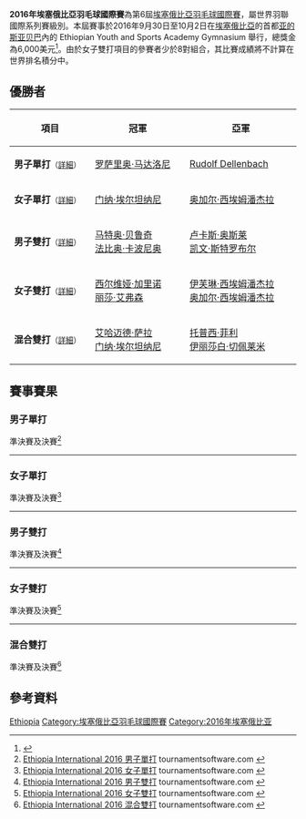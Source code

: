 {{noteTA|G1=Badminton}}
{{infobox badminton event
|name           = 2016年埃塞俄比亞羽毛球國際賽
|image          = 
|size           = 
|caption        =
|dates          = 2016年9月30日－10月2日
|number_edition = 第6屆
|level          = 4B
|prize_money    = 6,000 美元
|location       = {{ETH}}[[亚的斯亚贝巴|亚的斯亚贝巴]]
|venue          = Ethiopian Youth and Sports Academy Gymnasium
|previous       = 2015年埃塞俄比亞羽毛球國際賽 
|next           = 2017年埃塞俄比亞羽毛球國際賽
}}
'''2016年埃塞俄比亞羽毛球國際賽'''為第6屆[[埃塞俄比亞羽毛球國際賽|埃塞俄比亞羽毛球國際賽]]，屬世界羽聯國際系列賽級別。本屆賽事於2016年9月30日至10月2日在[[埃塞俄比亞|埃塞俄比亞]]的首都[[亚的斯亚贝巴|亚的斯亚贝巴]]內的 Ethiopian Youth and Sports Academy Gymnasium 舉行，總獎金為6,000美元<ref>{{en}}{{cite news|title=Ethiopia: 2016-Ethiopia International Badminton Tournament Ends Successfully|url=http://allafrica.com/stories/201610040997.html|agency=The Ethiopian Herald|date=2016-10-04|accessdate=2016-10-17|archive-date=2016-10-10|archive-url=https://web.archive.org/web/20161010044405/http://allafrica.com/stories/201610040997.html|dead-url=no}}</ref>。由於女子雙打項目的參賽者少於8對組合，其比賽成績將不計算在世界排名積分中。

== 優勝者 ==
{| class=wikitable style="font-size:small"
!width="200"|項目
!width="250"|冠軍
!width="250"|亞軍
|-
|'''男子單打'''<small>（[[#男子單打|詳細]]）</small>
|{{flagicon|ITA}} [[罗萨里奥·马达洛尼|罗萨里奥·马达洛尼]]
|{{flagicon|HUN}} [[Rudolf_Dellenbach|Rudolf Dellenbach]]
|-
|'''女子單打'''<small>（[[#女子單打|詳細]]）</small>
|{{flagicon|EGY}} [[门纳·埃尔坦纳尼|门纳·埃尔坦纳尼]]
|{{flagicon|ZAM}} [[奥加尔·西埃姆潘杰拉|奥加尔·西埃姆潘杰拉]]
|-
|'''男子雙打'''<small>（[[#男子雙打|詳細]]）</small>
|{{flagicon|ITA}} [[马特奥·贝鲁奇|马特奥·贝鲁奇]]<br/>{{flagicon|ITA}} [[法比奥·卡波尼奥|法比奥·卡波尼奥]]
|{{flagicon|ITA}} [[卢卡斯·奥斯莱|卢卡斯·奥斯莱]]<br/>{{flagicon|ITA}} [[凯文·斯特罗布尔|凯文·斯特罗布尔]]
|-
|'''女子雙打'''<small>（[[#女子雙打|詳細]]）</small>
|{{flagicon|ITA}} [[西尔维娅·加里诺|西尔维娅·加里诺]]<br/>{{flagicon|ITA}} [[丽莎·艾弗森|丽莎·艾弗森]]
|{{flagicon|ZAM}} [[伊芙琳·西埃姆潘杰拉|伊芙琳·西埃姆潘杰拉]]<br/>{{flagicon|ZAM}} [[奥加尔·西埃姆潘杰拉|奥加尔·西埃姆潘杰拉]]
|-
|'''混合雙打'''<small>（[[#混合雙打|詳細]]）</small>
|{{flagicon|EGY}} [[艾哈迈德·萨拉|艾哈迈德·萨拉]]<br/>{{flagicon|EGY}} [[门纳·埃尔坦纳尼|门纳·埃尔坦纳尼]]
|{{flagicon|ZAM}} [[托普西·菲利|托普西·菲利]]<br/>{{flagicon|ZAM}} [[伊丽莎白·切佩莱米|伊丽莎白·切佩莱米]]
|}

== 賽事賽果 ==
=== 男子單打 ===
;準決賽及決賽<ref name="MS">[https://bwf.tournamentsoftware.com/sport/draw.aspx?id=30D2888A-E946-4AC7-9A8E-DA553DA5D12C&draw=2 Ethiopia International 2016 男子單打] {{Wayback|url=https://bwf.tournamentsoftware.com/sport/draw.aspx?id=30D2888A-E946-4AC7-9A8E-DA553DA5D12C&draw=2 |date=20180927172513 }} tournamentsoftware.com {{en}}</ref>
{{4TeamBracket-Tennis3-v2
| team-width=200
| RD1-seed1=1
| RD1-team1='''{{flagicon|ITA}} [[罗萨里奥·马达洛尼|罗萨里奥·马达洛尼]]
| RD1-score1-1='''21
| RD1-score1-2='''21
| RD1-score1-3=
| RD1-seed2=
| RD1-team2={{flagicon|ITA}} [[马特奥·贝鲁奇|马特奥·贝鲁奇]]
| RD1-score2-1=10
| RD1-score2-2=11
| RD1-score2-3=

| RD1-seed3=3
| RD1-team3='''{{flagicon|HUN}} [[Rudolf_Dellenbach|Rudolf Dellenbach]]
| RD1-score3-1='''21
| RD1-score3-2='''21
| RD1-score3-3=
| RD1-seed4=
| RD1-team4={{flagicon|ETH}} [[Teklu_Endale|Teklu Endale]]
| RD1-score4-1=8
| RD1-score4-2=17
| RD1-score4-3=

| RD2-seed1=1
| RD2-team1='''{{flagicon|ITA}} [[罗萨里奥·马达洛尼|罗萨里奥·马达洛尼]]
| RD2-score1-1='''21
| RD2-score1-2='''21
| RD2-score1-3=
| RD2-seed2=3
| RD2-team2={{flagicon|HUN}} [[Rudolf_Dellenbach|Rudolf Dellenbach]]
| RD2-score2-1=16
| RD2-score2-2=18
| RD2-score2-3=
}}
----

=== 女子單打 ===
;準決賽及決賽<ref name="WS">[https://bwf.tournamentsoftware.com/sport/draw.aspx?id=30D2888A-E946-4AC7-9A8E-DA553DA5D12C&draw=3 Ethiopia International 2016 女子單打] {{Wayback|url=https://bwf.tournamentsoftware.com/sport/draw.aspx?id=30D2888A-E946-4AC7-9A8E-DA553DA5D12C&draw=3 |date=20180927162611 }} tournamentsoftware.com {{en}}</ref>
{{4TeamBracket-Tennis3-v2
| team-width=200
| RD1-seed1=1
| RD1-team1='''{{flagicon|EGY}} [[门纳·埃尔坦纳尼|门纳·埃尔坦纳尼]]
| RD1-score1-1='''21
| RD1-score1-2='''21
| RD1-score1-3=
| RD1-seed2=
| RD1-team2={{flagicon|ITA}} [[西尔维娅·加里诺|西尔维娅·加里诺]]
| RD1-score2-1=16
| RD1-score2-2=9
| RD1-score2-3=

| RD1-seed3=
| RD1-team3={{flagicon|ITA}} [[丽莎·艾弗森|丽莎·艾弗森]]
| RD1-score3-1=15
| RD1-score3-2=17
| RD1-score3-3=
| RD1-seed4=2
| RD1-team4='''{{flagicon|ZAM}} [[奥加尔·西埃姆潘杰拉|奥加尔·西埃姆潘杰拉]]
| RD1-score4-1='''21
| RD1-score4-2='''21
| RD1-score4-3=

| RD2-seed1=1
| RD2-team1='''{{flagicon|EGY}} [[门纳·埃尔坦纳尼|门纳·埃尔坦纳尼]]
| RD2-score1-1=10
| RD2-score1-2='''21
| RD2-score1-3='''21
| RD2-seed2=2
| RD2-team2={{flagicon|ZAM}} [[奥加尔·西埃姆潘杰拉|奥加尔·西埃姆潘杰拉]]
| RD2-score2-1='''21
| RD2-score2-2=18
| RD2-score2-3=18
}}
----

=== 男子雙打 ===
;準決賽及決賽<ref name="MD">[https://bwf.tournamentsoftware.com/sport/draw.aspx?id=30D2888A-E946-4AC7-9A8E-DA553DA5D12C&draw=4 Ethiopia International 2016 男子雙打] {{Wayback|url=https://bwf.tournamentsoftware.com/sport/draw.aspx?id=30D2888A-E946-4AC7-9A8E-DA553DA5D12C&draw=4 |date=20180927164629 }} tournamentsoftware.com {{en}}</ref>
{{4TeamBracket-Tennis3-v2
| team-width=200
| RD1-seed1=
| RD1-team1={{flagicon|ETH}} [[Markos_Demis|Markos Demis]]<br/> {{flagicon|ETH}} [[Asnake_Getachew_Sahilu|Asnake Getachew Sahilu]]
| RD1-score1-1=9
| RD1-score1-2=12
| RD1-score1-3=
| RD1-seed2=
| RD1-team2='''{{flagicon|ITA}} [[马特奥·贝鲁奇|马特奥·贝鲁奇]]<br/> {{flagicon|ITA}} [[法比奥·卡波尼奥|法比奥·卡波尼奥]]
| RD1-score2-1='''21
| RD1-score2-2='''21
| RD1-score2-3=

| RD1-seed3=
| RD1-team3='''{{flagicon|ITA}} [[卢卡斯·奥斯莱|卢卡斯·奥斯莱]]<br/> {{flagicon|ITA}} [[凯文·斯特罗布尔|凯文·斯特罗布尔]]
| RD1-score3-1='''24
| RD1-score3-2='''21
| RD1-score3-3=
| RD1-seed4=2
| RD1-team4={{nowrap|{{flagicon|ZAM}} [[琼戈·埃兹拉·穆伦加|琼戈·埃兹拉·穆伦加]]<br/> {{flagicon|ZAM}} [[卡隆波·穆伦加|卡隆波·穆伦加]]}}
| RD1-score4-1=22
| RD1-score4-2=13
| RD1-score4-3=

| RD2-seed1=
| RD2-team1='''{{flagicon|ITA}} [[马特奥·贝鲁奇|马特奥·贝鲁奇]]<br/> {{flagicon|ITA}} [[法比奥·卡波尼奥|法比奥·卡波尼奥]]
| RD2-score1-1='''21
| RD2-score1-2=19
| RD2-score1-3='''21
| RD2-seed2=
| RD2-team2={{flagicon|ITA}} [[卢卡斯·奥斯莱|卢卡斯·奥斯莱]]<br/> {{flagicon|ITA}} [[凯文·斯特罗布尔|凯文·斯特罗布尔]]
| RD2-score2-1=17
| RD2-score2-2='''21
| RD2-score2-3=13
}}
----

=== 女子雙打 ===
;準決賽及決賽<ref name="WD">[https://bwf.tournamentsoftware.com/sport/draw.aspx?id=30D2888A-E946-4AC7-9A8E-DA553DA5D12C&draw=5 Ethiopia International 2016 女子雙打] {{Wayback|url=https://bwf.tournamentsoftware.com/sport/draw.aspx?id=30D2888A-E946-4AC7-9A8E-DA553DA5D12C&draw=5 |date=20180927171829 }} tournamentsoftware.com {{en}}</ref>
{{4TeamBracket-Tennis3-v2
| team-width=200
| RD1-seed1=1
| RD1-team1='''{{flagicon|ZAM}} [[伊芙琳·西埃姆潘杰拉|伊芙琳·西埃姆潘杰拉]]<br/> {{flagicon|ZAM}} [[奥加尔·西埃姆潘杰拉|奥加尔·西埃姆潘杰拉]]
| RD1-score1-1='''21
| RD1-score1-2='''21
| RD1-score1-3=
| RD1-seed2=
| RD1-team2={{flagicon|ETH}} [[Tigist_Getachew|Tigist Getachew]]<br/> {{flagicon|ETH}} [[Yerusksew_Legssey_Tura|Yerusksew Legssey Tura]]
| RD1-score2-1=7
| RD1-score2-2=14
| RD1-score2-3=

| RD1-seed3=
| RD1-team3={{flagicon|ETH}} [[Kidist_Hailu|Kidist Hailu]]<br/> {{flagicon|ETH}} [[Berhanu_Samrawit|Berhanu Samrawit]]
| RD1-score3-1=10
| RD1-score3-2=11
| RD1-score3-3=
| RD1-seed4=2
| RD1-team4='''{{flagicon|ITA}} [[西尔维娅·加里诺|西尔维娅·加里诺]]<br/> {{flagicon|ITA}} [[丽莎·艾弗森|丽莎·艾弗森]]
| RD1-score4-1='''21
| RD1-score4-2='''21
| RD1-score4-3=

| RD2-seed1=1
| RD2-team1={{flagicon|ZAM}} [[伊芙琳·西埃姆潘杰拉|伊芙琳·西埃姆潘杰拉]]<br/> {{flagicon|ZAM}} [[奥加尔·西埃姆潘杰拉|奥加尔·西埃姆潘杰拉]]
| RD2-score1-1=12
| RD2-score1-2='''21
| RD2-score1-3=15
| RD2-seed2=2
| RD2-team2='''{{flagicon|ITA}} [[西尔维娅·加里诺|西尔维娅·加里诺]]<br/> {{flagicon|ITA}} [[丽莎·艾弗森|丽莎·艾弗森]]
| RD2-score2-1='''21
| RD2-score2-2=9
| RD2-score2-3='''21
}}
----

=== 混合雙打 ===
;準決賽及決賽<ref name="XD">[https://bwf.tournamentsoftware.com/sport/draw.aspx?id=30D2888A-E946-4AC7-9A8E-DA553DA5D12C&draw=6 Ethiopia International 2016 混合雙打] {{Wayback|url=https://bwf.tournamentsoftware.com/sport/draw.aspx?id=30D2888A-E946-4AC7-9A8E-DA553DA5D12C&draw=6 |date=20180927162759 }} tournamentsoftware.com {{en}}</ref>
{{4TeamBracket-Tennis3-v2
| team-width=200
| RD1-seed1=1
| RD1-team1='''{{flagicon|EGY}} [[艾哈迈德·萨拉|艾哈迈德·萨拉]]<br/> {{flagicon|EGY}} [[门纳·埃尔坦纳尼|门纳·埃尔坦纳尼]]
| RD1-score1-1='''21
| RD1-score1-2='''21
| RD1-score1-3=
| RD1-seed2=
| RD1-team2={{nowrap|{{flagicon|ETH}} [[Asrar_Seid|Asrar Seid]]<br/> {{flagicon|ETH}} [[Yerusksew_Legssey_Tura|Yerusksew Legssey Tura]]}}
| RD1-score2-1=10
| RD1-score2-2=7
| RD1-score2-3=

| RD1-seed3=
| RD1-team3={{flagicon|ETH}} [[Yakob_Surafel|Yakob Surafel]]<br/> {{flagicon|ETH}} [[Tigist_Getachew|Tigist Getachew]]
| RD1-score3-1=18
| RD1-score3-2=18
| RD1-score3-3=
| RD1-seed4=2
| RD1-team4='''{{flagicon|ZAM}} [[托普西·菲利|托普西·菲利]]<br/> {{flagicon|ZAM}} [[伊丽莎白·切佩莱米|伊丽莎白·切佩莱米]]
| RD1-score4-1='''21
| RD1-score4-2='''21
| RD1-score4-3=

| RD2-seed1=1
| RD2-team1='''{{flagicon|EGY}} [[艾哈迈德·萨拉|艾哈迈德·萨拉]]<br/> {{flagicon|EGY}} [[门纳·埃尔坦纳尼|门纳·埃尔坦纳尼]]
| RD2-score1-1='''21
| RD2-score1-2='''21
| RD2-score1-3=
| RD2-seed2=2
| RD2-team2={{nowrap|{{flagicon|ZAM}} [[托普西·菲利|托普西·菲利]]<br/> {{flagicon|ZAM}} [[伊丽莎白·切佩莱米|伊丽莎白·切佩莱米]]}}
| RD2-score2-1=15
| RD2-score2-2=9
| RD2-score2-3=
}}

== 參考資料 ==
{{Reflist}}

[[Category:2016年世界羽聯國際系列賽|Ethiopia]]
[[Category:埃塞俄比亞羽毛球國際賽|Category:埃塞俄比亞羽毛球國際賽]]
[[Category:2016年埃塞俄比亚|Category:2016年埃塞俄比亚]]